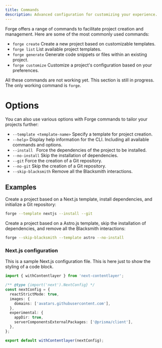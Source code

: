 ```yaml
---
title: Commands
description: Advanced configuration for customizing your experience.
---
```


Forge offers a range of commands to facilitate project creation and management. Here are some of the most commonly used commands:

- `forge create` Create a new project based on customizable templates.
- `forge list` List available project templates.
- `forge generate` Generate code snippets or files within an existing project.
- `forge customize` Customize a project's configuration based on your preferences.

<Callout>

All these commands are not working yet. This section is still in progress.
The only working command is `forge`.

</Callout>

# Options

You can also use various options with Forge commands to tailor your projects further:

- `--template <template-name>` Specify a template for project creation.
- `--help>` Display help information for the CLI. Including all available commands and options.
- `--install ` Force the dependencies of the project to be installed.
- `--no-install` Skip the installation of dependencies.
- `--git` Force the creation of a Git repository.
- `--no-git` Skip the creation of a Git repository.
- `--skip-blacksmith` Remove all the Blacksmith interactions.

## Examples

Create a project based on a Next.js template, install dependencies, and initialize a Git repository:

```bash
forge --template nextjs --install --git
```

Create a project based on a Astro.js template, skip the installation of dependencies, and remove all the Blacksmith interactions:

```bash
forge --skip-blacksmith --template astro --no-install
```

### Next.js configuration

This is a sample Next.js configuration file. This is here just to show the styling of a code block.

```ts showLineNumbers title="next.config.js" {3} /appDir: true/
import { withContentlayer } from 'next-contentlayer';

/** @type {import('next').NextConfig} */
const nextConfig = {
  reactStrictMode: true,
  images: {
    domains: ['avatars.githubusercontent.com'],
  },
  experimental: {
    appDir: true,
    serverComponentsExternalPackages: ['@prisma/client'],
  },
};

export default withContentlayer(nextConfig);
```
